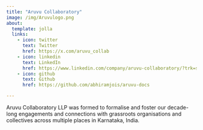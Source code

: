 ```yaml
---
title: "Aruvu Collaboratory"
image: /img/Aruvulogo.png
about:
  template: jolla
  links:
    - icon: twitter
      text: Twitter
      href: https://x.com/aruvu_collab
    - icon: linkedin
      text: LinkedIn
      href: https://www.linkedin.com/company/aruvu-collaboratory/?trk=similar-pages
    - icon: github
      text: Github
      href: https://github.com/abhiramjois/aruvu-docs

---
```

Aruvu Collaboratory LLP was formed to formalise and foster our decade-long engagements and connections with grassroots organisations and collectives across multiple places in Karnataka, India. 

